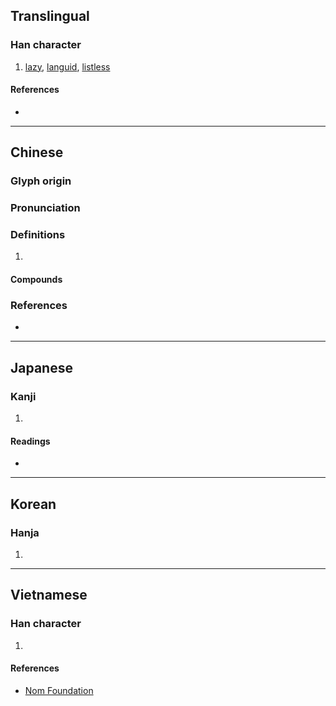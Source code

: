 {{character info/new}}
{{also|懶|懒}}
==Translingual==

===Han character===
{{Han char|rn=38|rad=女|as=16|sn=19|four=47486|canj=VDLC|ids=⿰女賴}}

# [[lazy]], [[languid]], [[listless]]

====References====
* {{Han ref|kx=0273.360|dkj=06872|dj=0542.080|hdz=21089.090|uh=5B3E|ud=23358|bh=F1FB|bd=61947}}

----

==Chinese==
{{zh-forms}}

===Glyph origin===
{{Han etym}}

===Pronunciation===
{{zh-pron
|m=lǎn
|c=laan5
|mc=y
|oc=y
|cat=
}}

===Definitions===
{{zh-hanzi}}

# {{rfdef|zh}}

====Compounds====
{{zh-der|嬌嬾}}

===References===
* {{R:twedu|B00723}}

----

==Japanese==

===Kanji===
{{ja-kanji|grade=|rs=女16}}

# {{defn|lang=ja|sort=女16}}

====Readings====
* {{ja-readings|on=[[らん]] (ran)|kun=[[おこたる]] (okotaru), [[ものうい]] (monoui)}}

----

==Korean==

===Hanja===
{{ko-hanja|hangeul=란|rv=ran|mr=ran}}

# {{defn|lang=ko|sort=女16}}

----

==Vietnamese==

===Han character===
{{vi-readings|rs=女16|hanviet=lãn}}

# {{defn|lang=vi|sort=女16}}

====References====
* [http://nomfoundation.org/common/nom_details.php?codepoint=5b3e Nom Foundation]